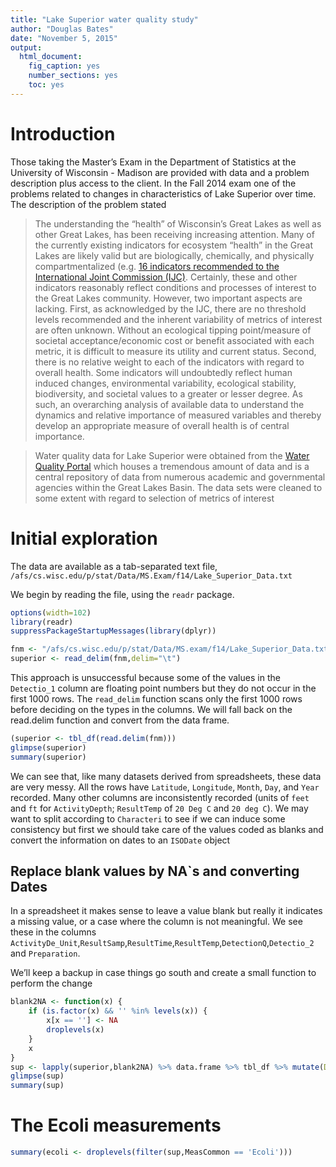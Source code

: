 ```yaml
---
title: "Lake Superior water quality study"
author: "Douglas Bates"
date: "November 5, 2015"
output: 
  html_document: 
    fig_caption: yes
    number_sections: yes
    toc: yes
---
```

# Introduction

Those taking the Master's Exam in the Department of Statistics at the University of Wisconsin - Madison are provided with data and a problem description plus access to the client.  In the Fall 2014 exam one of the problems related to changes in characteristics of Lake Superior over time.  The description of the problem stated

> The understanding the “health” of Wisconsin’s Great Lakes as well as other Great Lakes, has been receiving increasing attention.  Many of the currently existing indicators for ecosystem “health” in the Great Lakes are likely valid but are biologically, chemically, and physically compartmentalized (e.g. [16 indicators recommended to the International Joint Commission (IJC)](
http://ijc.org/files/publications/Technical%20Report_Eco%20Indicators_2013.pdf). Certainly, these and other indicators reasonably reflect conditions and processes of interest to the Great Lakes community.  However, two important aspects are lacking.  First, as acknowledged by the IJC, there are no threshold levels recommended and the inherent variability of metrics of interest are often unknown.  Without an ecological tipping point/measure of societal acceptance/economic cost or benefit associated with each metric, it is difficult to measure its utility and current status.  Second, there is no relative weight to each of the indicators with regard to overall health.  Some indicators will undoubtedly reflect human induced changes, environmental variability, ecological stability, biodiversity, and societal values to a greater or lesser degree.  As such, an overarching analysis of available data to understand the dynamics and relative importance of measured variables and thereby develop an appropriate measure of overall health is of central importance.  

> Water quality data for Lake Superior were obtained from the [Water Quality Portal](http://www.waterqualitydata.us) which houses a tremendous amount of data and is a central repository of data from numerous academic and governmental agencies within the Great Lakes Basin.  The data sets were cleaned to some extent with regard to selection of metrics of interest

# Initial exploration

The data are available as a tab-separated text file, `/afs/cs.wisc.edu/p/stat/Data/MS.Exam/f14/Lake_Superior_Data.txt`

We begin by reading the file, using the `readr` package.
```r
options(width=102)
library(readr)
suppressPackageStartupMessages(library(dplyr))
```
```r
fnm <- "/afs/cs.wisc.edu/p/stat/Data/MS.exam/f14/Lake_Superior_Data.txt"
superior <- read_delim(fnm,delim="\t")
```

This approach is unsuccessful because some of the values in the `Detectio_1` column are floating point numbers but they do not occur in the first 1000 rows.  The `read_delim` function scans only the first 1000 rows before deciding on the types in the columns.  We will fall back on the read.delim function and convert from the data frame.

```r
(superior <- tbl_df(read.delim(fnm)))
glimpse(superior)
summary(superior)
```

We can see that, like many datasets derived from spreadsheets, these data are very messy.  All the rows have `Latitude`, `Longitude`, `Month`, `Day`, and `Year` recorded.  Many other columns are inconsistently recorded (units of `feet` and `ft` for `ActivityDepth`; `ResultTemp` of `20 Deg C` and `20 deg C`).  We may want to split according to `Characteri` to see if we can induce some consistency but first we should take care of the values coded as blanks and convert the information on dates to an `ISODate` object

## Replace blank values by NA`s and converting Dates

In a spreadsheet it makes sense to leave a value blank but really it indicates a missing value, or a case where the column is not meaningful. We see these in the columns `ActivityDe_Unit`,`ResultSamp`,`ResultTime`,`ResultTemp`,`DetectionQ`,`Detectio_2` and `Preparation`.

We'll keep a backup in case things go south and create a small function to perform the change
```r
blank2NA <- function(x) {
    if (is.factor(x) && '' %in% levels(x)) {
        x[x == ''] <- NA
        droplevels(x)
    }
    x
}
sup <- lapply(superior,blank2NA) %>% data.frame %>% tbl_df %>% mutate(Date = ISOdate(Year,Month,Day), OBJECTID = factor(OBJECTID))
glimpse(sup)
summary(sup)
```

# The Ecoli measurements

```r
summary(ecoli <- droplevels(filter(sup,MeasCommon == 'Ecoli')))
```
